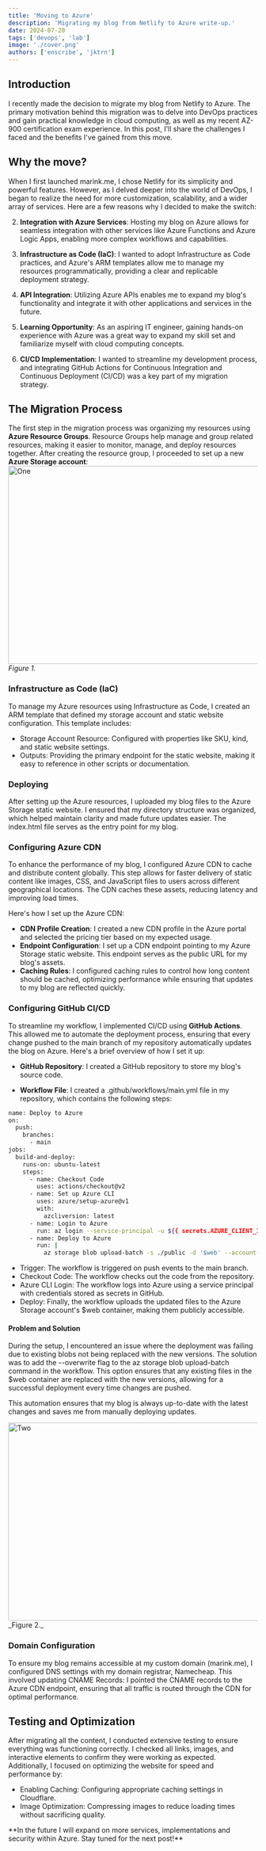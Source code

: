 ```yaml
---
title: 'Moving to Azure'
description: 'Migrating my blog from Netlify to Azure write-up.'
date: 2024-07-20
tags: ['devops', 'lab']
image: './cover.png'
authors: ['enscribe', 'jktrn']
---
```




## Introduction
I recently made the decision to migrate my blog from Netlify to Azure. The primary motivation behind this migration was to delve into DevOps practices and gain practical knowledge in cloud computing, as well as my recent AZ-900 certification exam experience. In this post, I'll share the challenges I faced and the benefits I've gained from this move.

## Why the move?

When I first launched marink.me, I chose Netlify for its simplicity and powerful features. However, as I delved deeper into the world of DevOps, I began to realize the need for more customization, scalability, and a wider array of services. Here are a few reasons why I decided to make the switch:

2. **Integration with Azure Services**: Hosting my blog on Azure allows for seamless integration with other services like Azure Functions and Azure Logic Apps, enabling more complex workflows and capabilities.

3. **Infrastructure as Code (IaC)**: I wanted to adopt Infrastructure as Code practices, and Azure's ARM templates allow me to manage my resources programmatically, providing a clear and replicable deployment strategy.

5. **API Integration**: Utilizing Azure APIs enables me to expand my blog's functionality and integrate it with other applications and services in the future.

6. **Learning Opportunity**: As an aspiring IT engineer, gaining hands-on experience with Azure was a great way to expand my skill set and familiarize myself with cloud computing concepts.

7. **CI/CD Implementation**: I wanted to streamline my development process, and integrating GitHub Actions for Continuous Integration and Continuous Deployment (CI/CD) was a key part of my migration strategy.

## The Migration Process
The first step in the migration process was organizing my resources using **Azure Resource Groups**. Resource Groups help manage and group related resources, making it easier to monitor, manage, and deploy resources together. 
After creating the resource group, I proceeded to set up a new **Azure Storage account**: 
<Image src={TwoImg} width="600" height="400" alt="One" />
_Figure 1._

### Infrastructure as Code (IaC)
To manage my Azure resources using Infrastructure as Code, I created an ARM template that defined my storage account and static website configuration. This template includes:

- Storage Account Resource: Configured with properties like SKU, kind, and static website settings.
- Outputs: Providing the primary endpoint for the static website, making it easy to reference in other scripts or documentation.

### Deploying
After setting up the Azure resources, I uploaded my blog files to the Azure Storage static website.
I ensured that my directory structure was organized, which helped maintain clarity and made future updates easier. The index.html file serves as the entry point for my blog.

### Configuring Azure CDN
To enhance the performance of my blog, I configured Azure CDN to cache and distribute content globally. This step allows for faster delivery of static content like images, CSS, and JavaScript files to users across different geographical locations. The CDN caches these assets, reducing latency and improving load times.

Here's how I set up the Azure CDN:

- **CDN Profile Creation**: I created a new CDN profile in the Azure portal and selected the pricing tier based on my expected usage.
- **Endpoint Configuration**: I set up a CDN endpoint pointing to my Azure Storage static website. This endpoint serves as the public URL for my blog's assets.
- **Caching Rules**: I configured caching rules to control how long content should be cached, optimizing performance while ensuring that updates to my blog are reflected quickly.

### Configuring GitHub CI/CD
To streamline my workflow, I implemented CI/CD using **GitHub Actions**. This allowed me to automate the deployment process, ensuring that every change pushed to the main branch of my repository automatically updates the blog on Azure. Here's a brief overview of how I set it up:

- **GitHub Repository**: I created a GitHub repository to store my blog's source code.

- **Workflow File**: I created a .github/workflows/main.yml file in my repository, which contains the following steps:

```bash title="main.yml"
name: Deploy to Azure
on:
  push:
    branches:
      - main
jobs:
  build-and-deploy:
    runs-on: ubuntu-latest
    steps:
      - name: Checkout Code
        uses: actions/checkout@v2
      - name: Set up Azure CLI
        uses: azure/setup-azure@v1
        with:
          azcliversion: latest
      - name: Login to Azure
        run: az login --service-principal -u ${{ secrets.AZURE_CLIENT_ID }} -p ${{ secrets.AZURE_CLIENT_SECRET }} --tenant ${{ secrets.AZURE_TENANT_ID }}
      - name: Deploy to Azure
        run: |
          az storage blob upload-batch -s ./public -d '$web' --account-name azureblog --overwrite

```
- Trigger: The workflow is triggered on push events to the main branch.
- Checkout Code: The workflow checks out the code from the repository.
- Azure CLI Login: The workflow logs into Azure using a service principal with credentials stored as secrets in GitHub.
- Deploy: Finally, the workflow uploads the updated files to the Azure Storage account's $web container, making them publicly accessible.

#### Problem and Solution
During the setup, I encountered an issue where the deployment was failing due to existing blobs not being replaced with the new versions. The solution was to add the --overwrite flag to the az storage blob upload-batch command in the workflow. This option ensures that any existing files in the $web container are replaced with the new versions, allowing for a successful deployment every time changes are pushed.

This automation ensures that my blog is always up-to-date with the latest changes and saves me from manually deploying updates.

<Image src={OneImg} width="600" height="400" alt="Two" />
_Figure 2._

### Domain Configuration
To ensure my blog remains accessible at my custom domain (marink.me), I configured DNS settings with my domain registrar, Namecheap. This involved
updating CNAME Records: I pointed the CNAME records to the Azure CDN endpoint, ensuring that all traffic is routed through the CDN for optimal performance.

## Testing and Optimization
After migrating all the content, I conducted extensive testing to ensure everything was functioning correctly. I checked all links, images, and interactive elements to confirm they were working as expected. Additionally, I focused on optimizing the website for speed and performance by:

- Enabling Caching: Configuring appropriate caching settings in Cloudflare.
- Image Optimization: Compressing images to reduce loading times without sacrificing quality.

<Callout variant="note">
**In the future I will expand on more services, implementations and security within Azure. Stay tuned for the next post!**
</Callout>